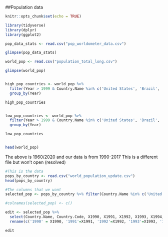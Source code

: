 ##Population data

```r
knitr::opts_chunk$set(echo = TRUE)

library(tidyverse)
library(dplyr)
library(ggplot2)


```

```r
pop_data_stats <- read.csv("pop_worldometer_data.csv")

glimpse(pop_data_stats)

world_pop <- read.csv("population_total_long.csv")

glimpse(world_pop)


high_pop_countries <- world_pop %>% 
  filter(Year > 1999 & Country.Name %in% c('United States', 'Brazil', 'Ethiopia', 'Russia', 'China', 'Australia')) %>% 
  group_by(Year)

high_pop_countries


low_pop_countries <- world_pop %>% 
  filter(Year > 1999 & Country.Name %in% c('United States', 'Brazil', 'Ethiopia', 'Russia', 'China', 'Australia'))%>% 
  group_by(Year)

low_pop_countries


head(world_pop)

```

The above is 1960/2020 and our data is from 1990-2017
This is a different file but won't open (resolved)
```r
#This is the data 
pops_by_country <- read.csv("world_population_update.csv")
head(pops_by_country)

#The columns that we want 
selected_pop <- pops_by_country %>% filter(Country.Name %in% c('United States', 'Brazil', 'Ethiopia','Russian Federation','China', 'Australia','Canada','Argentina','Seychelles','Romania','Israel', 'Tonga')) %>% select(Country.Name, Country.Code, X1990, X1991, X1992, X1993, X1994, X1995, X1996, X1997, X1998, X1999, X2000, X2001, X2002, X2003, X2004, X2005, X2006, X2007, X2008, X2009, X2010, X2011, X2012, X2013, X2014, X2015, X2016, X2017)

#colnames(selected_pop) <- c()

edit <- selected_pop %>% 
  select(Country.Name, Country.Code, X1990, X1991, X1992, X1993, X1994, X1995, X1996, X1997, X1998, X1999, X2000, X2001, X2002, X2003, X2004, X2005, X2006, X2007, X2008, X2009, X2010, X2011, X2012, X2013, X2014, X2015, X2016, X2017) %>% 
  rename(c('1990' = X1990, '1991'=X1991, '1992'=X1992, '1993'=X1993, '1994'=X1994, '1995'=X1995, '1996'=X1996, '1997'=X1997, '1998'=X1998, '1999'=X1999, '2000'=X2000, '2001'=X2001, '2002'=X2002, '2003'=X2003, '2004'=X2004, '2005'=X2005, '2006'=X2006, '2007'=X2007, '2008'=X2008, '2009'=X2009, '2010'=X2010, '2011'=X2011, '2012'=X2012, '2013'=X2013, '2014'=X2014, '2015'=X2015, '2016'=X2016, '2017'=X2017))

edit
```




